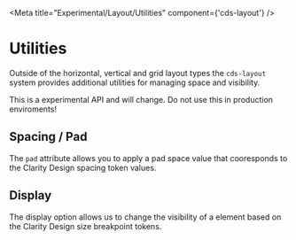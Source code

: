 
<Meta title="Experimental/Layout/Utilities" component={'cds-layout'} />

# Utilities

Outside of the horizontal, vertical and grid layout types the `cds-layout`
system provides additional utilities for managing space and visibility.

<cds-alert status="danger" closable="false">
  <cds-alert-content>This is a experimental API and will change. Do not use this in production enviroments!</cds-alert-content>
</cds-alert>
<br />

## Spacing / Pad

The `pad` attribute allows you to apply a pad space value that cooresponds to
the Clarity Design spacing token values.

<Preview>
  <Story id="experimental-layout-stories--utilities-pad" />
</Preview>

## Display

The display option allows us to change the visibility of a element based on the
Clarity Design size breakpoint tokens.

<Preview>
  <Story id="experimental-layout-stories--utilities-display" />
</Preview>
